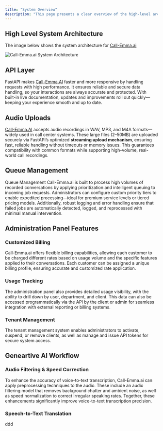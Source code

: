 ```yaml
---
title: "System Overview"
description: "This page presents a clear overview of the high-level architecture and core components that power Call-Emma.ai, offering insights into how the system is designed to deliver intelligent and scalable customer engagement."
---
```


## High Level System Architecture

The image below shows the system architecture for [Call-Emma.ai](http://Call-Emma.ai) 

![Call-Emma.ai System Architecture ](/images/sys.png)

## API Layer 

FastAPI makes [Call-Emma.AI](http://Call-Emma.AI) faster and more responsive by handling requests with high performance. It ensures reliable and secure data handling, so your interactions are always accurate and protected. With built-in live documentation, updates and improvements roll out quickly—keeping your experience smooth and up to date.

## Audio Uploads

[Call-Emma.AI](http://Call-Emma.AI) accepts audio recordings in WAV, MP3, and M4A formats—widely used in call center systems. These large files (2–50MB) are uploaded securely via FastAPI’s optimized **streaming upload mechanism**, ensuring fast, reliable handling without timeouts or memory issues. This guarantees compatibility with common formats while supporting high-volume, real-world call recordings.

## Queue Management

Queue Management Call-Emma.ai is built to process high volumes of recorded conversations by applying prioritization and intelligent queuing to incoming job requests. Administrators can configure custom priority tiers to enable expedited processing—ideal for premium service levels or tiered pricing models. Additionally, robust logging and error handling ensure that failed jobs are automatically detected, logged, and reprocessed with minimal manual intervention.

## Administration Panel Features 

### Customized Billing

Call-Emma.ai offers flexible billing capabilities, allowing each customer to be charged different rates based on usage volume and the specific features applied to their conversations. Each customer can be assigned a unique billing profile, ensuring accurate and customized rate application.

### Usage Tracking

The administration panel also provides detailed usage visibility, with the ability to drill down by user, department, and client. This data can also be accessed programmatically via the API by the client or admin for seamless integration with external reporting or billing systems.

### Tenant Management

The tenant management system enables administrators to activate, suspend, or remove clients, as well as manage and issue API tokens for secure system access. 

## Geneartive AI Workflow

### Audio Filtering & Speed Correction

To enhance the accuracy of voice-to-text transcription, Call-Emma.ai can apply preprocessing techniques to the audio. These include an audio filtering model that removes background chatter and ambient noise, as well as speed normalization to correct irregular speaking rates. Together, these enhancements significantly improve voice-to-text transcription precision.

### Speech-to-Text Translation

ddd